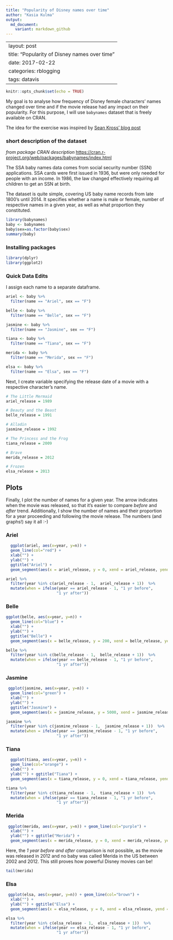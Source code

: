 ```yaml
---
title: "Popularity of Disney names over time"
author: "Kasia Kulma"
output: 
  md_document:
    variant: markdown_github
---
```


---
layout: post
title: "Popularity of Disney names over time"
date: 2017-02-22
categories: rblogging
tags: datavis
---



```r
knitr::opts_chunk$set(echo = TRUE)
```



My goal is to analyse how frequency of Disney female characters' names changed over time and if the movie release had any impact on their popularity. For this purpose, I will use `babynames` dataset that is freely available on CRAN. 

The idea for the exercise was inspired by [Sean Kross' blog post](http://seankross.com/notes/disney/)



### short description of the dataset


*from package CRAN description* <https://cran.r-project.org/web/packages/babynames/index.html>  

The SSA baby names data comes from social security number (SSN) applications. SSA cards were first issued in 1936, but were only needed for people with an income.  In 1986, the law changed effectively requiring all children to get an SSN at birth.


The dataset is quite simple, covering US baby name records from late 1800's until 2014. It specifies whether a name is male or female, number of respective names in a given year, as well as what proportion they constituted.  



```r
library(babynames)
baby <- babynames
baby$sex=as.factor(baby$sex)
summary(baby)
```




### Installing packages


```r
library(dplyr)
library(ggplot2)
```





### Quick Data Edits


I assign each name to a separate dataframe. 


```r
ariel <- baby %>%
  filter(name == "Ariel", sex == "F")

belle <- baby %>%
  filter(name == "Belle", sex == "F")

jasmine <- baby %>%
  filter(name == "Jasmine", sex == "F")

tiana <- baby %>%
  filter(name == "Tiana", sex == "F")

merida <- baby %>%
  filter(name == "Merida", sex == "F")

elsa <- baby %>%
  filter(name == "Elsa", sex == "F")
```



Next, I create variable specifying the release date of a movie with a respective character's name. 



```r
# The Little Mermaid
ariel_release = 1989

# Beauty and the Beast
belle_release = 1991

# Alladin
jasmine_release = 1992

# The Princess and the Frog
tiana_release = 2009

# Brave
merida_release = 2012

# Frozen
elsa_release = 2013
```




## Plots




Finally, I plot the number of names for a given year. The arrow indicates when the movie was released, so that it's easier to compare *before* and *after* trend. Additionally, I show the number of names and their proportion for a year proceeding and following the movie release. The numbers (and graphs!) say it all :-)



### Ariel

```r
  ggplot(ariel, aes(x=year, y=n)) + 
  geom_line(col="red") + 
  xlab("") + 
  ylab("") + 
  ggtitle("Ariel") + 
  geom_segment(aes(x = ariel_release, y = 0, xend = ariel_release, yend = 500), arrow = arrow(length = unit(0.1, "cm")))
```


```r

ariel %>%
  filter(year %in% c(ariel_release - 1,  ariel_release + 1))  %>% 
  mutate(when = ifelse(year == ariel_release - 1, "1 yr before",
                      "1 yr after")) 
```

   
   
   
   

### Belle

```r

ggplot(belle, aes(x=year, y=n)) + 
  geom_line(col="blue") +  
  xlab("") + 
  ylab("") +
  ggtitle("Belle") +
  geom_segment(aes(x = belle_release, y = 200, xend = belle_release, yend = 30), arrow = arrow(length = unit(0.1, "cm")))
```


```r

belle %>%
  filter(year %in% c(belle_release - 1,  belle_release + 1))  %>% 
  mutate(when = ifelse(year == belle_release - 1, "1 yr before",
                      "1 yr after")) 
```






### Jasmine

```r
 ggplot(jasmine, aes(x=year, y=n)) + 
  geom_line(col="green") +  
  xlab("") + 
  ylab("") + 
  ggtitle("Jasmine") +
  geom_segment(aes(x = jasmine_release, y = 5000, xend = jasmine_release, yend = 10000), arrow = arrow(length = unit(0.1, "cm")))
```


```r

jasmine %>%
  filter(year %in% c(jasmine_release - 1,  jasmine_release + 1))  %>% 
  mutate(when = ifelse(year == jasmine_release - 1, "1 yr before",
                      "1 yr after")) 
```





### Tiana

```r
  ggplot(tiana, aes(x=year, y=n)) + 
  geom_line(col="orange") +  
  xlab("") + 
  ylab("") + ggtitle("Tiana") +
  geom_segment(aes(x = tiana_release, y = 0, xend = tiana_release, yend = 460), arrow = arrow(length = unit(0.1, "cm")))
```



```r

tiana %>%
  filter(year %in% c(tiana_release - 1,  tiana_release + 1))  %>% 
  mutate(when = ifelse(year == tiana_release - 1, "1 yr before",
                      "1 yr after")) 
```





### Merida

```r
 ggplot(merida, aes(x=year, y=n)) + geom_line(col="purple") +  
  xlab("") + 
  ylab("") + ggtitle("Merida") +
  geom_segment(aes(x = merida_release, y = 0, xend = merida_release, yend = 15), arrow = arrow(length = unit(0.1, "cm")))
```

Here, the *1 year before and after* comparison is not possible, as the movie was released in 2012 and no baby was called Merida in the US between 2002 and 2012. This still proves how powerful Disney movies can be!

```r

tail(merida)

```





### Elsa

```r
 ggplot(elsa, aes(x=year, y=n)) + geom_line(col="brown") +  
  xlab("") + 
  ylab("") + ggtitle("Elsa") +
  geom_segment(aes(x = elsa_release, y = 0, xend = elsa_release, yend = 500), arrow = arrow(length = unit(0.1, "cm")))
```


```r

elsa %>%
  filter(year %in% c(elsa_release - 1,  elsa_release + 1))  %>% 
  mutate(when = ifelse(year == elsa_release - 1, "1 yr before",
                      "1 yr after")) 
```

